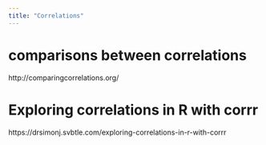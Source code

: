 ```yaml
---
title: "Correlations"
---
```


# comparisons between correlations

http://comparingcorrelations.org/

# Exploring correlations in R with corrr
 
 
 https://drsimonj.svbtle.com/exploring-correlations-in-r-with-corrr






